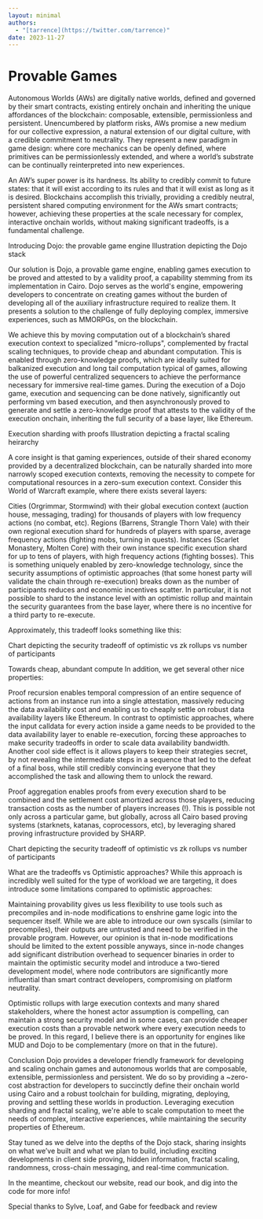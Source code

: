```yaml
---
layout: minimal
authors:
  - "[tarrence](https://twitter.com/tarrence)"
date: 2023-11-27
---
```


# Provable Games

Autonomous Worlds (AWs) are digitally native worlds, defined and governed by their smart contracts, existing entirely onchain and inheriting the unique affordances of the blockchain: composable, extensible, permissionless and persistent. Unencumbered by platform risks, AWs promise a new medium for our collective expression, a natural extension of our digital culture, with a credible commitment to neutrality. They represent a new paradigm in game design: where core mechanics can be openly defined, where primitives can be permissionlessly extended, and where a world’s substrate can be continually reinterpreted into new experiences.

An AW’s super power is its hardness. Its ability to credibly commit to future states: that it will exist according to its rules and that it will exist as long as it is desired. Blockchains accomplish this trivially, providing a credibly neutral, persistent shared computing environment for the AWs smart contracts; however, achieving these properties at the scale necessary for complex, interactive onchain worlds, without making significant tradeoffs, is a fundamental challenge.

Introducing Dojo: the provable game engine
Illustration depicting the Dojo stack

Our solution is Dojo, a provable game engine, enabling games execution to be proved and attested to by a validity proof, a capability stemming from its implementation in Cairo. Dojo serves as the world's engine, empowering developers to concentrate on creating games without the burden of developing all of the auxiliary infrastructure required to realize them. It presents a solution to the challenge of fully deploying complex, immersive experiences, such as MMORPGs, on the blockchain.

We achieve this by moving computation out of a blockchain’s shared execution context to specialized "micro-rollups", complemented by fractal scaling techniques, to provide cheap and abundant computation. This is enabled through zero-knowledge proofs, which are ideally suited for balkanized execution and long tail computation typical of games, allowing the use of powerful centralized sequencers to achieve the performance necessary for immersive real-time games. During the execution of a Dojo game, execution and sequencing can be done natively, significantly out performing vm based execution, and then asynchronously proved to generate and settle a zero-knowledge proof that attests to the validity of the execution onchain, inheriting the full security of a base layer, like Ethereum.

Execution sharding with proofs
Illustration depicting a fractal scaling heirarchy

A core insight is that gaming experiences, outside of their shared economy provided by a decentralized blockchain, can be naturally sharded into more narrowly scoped execution contexts, removing the necessity to compete for computational resources in a zero-sum execution context. Consider this World of Warcraft example, where there exists several layers:

Cities (Orgrimmar, Stormwind) with their global execution context (auction house, messaging, trading) for thousands of players with low frequency actions (no combat, etc).
Regions (Barrens, Strangle Thorn Vale) with their own regional execution shard for hundreds of players with sparse, average frequency actions (fighting mobs, turning in quests).
Instances (Scarlet Monastery, Molten Core) with their own instance specific execution shard for up to tens of players, with high frequency actions (fighting bosses).
This is something uniquely enabled by zero-knowledge technology, since the security assumptions of optimistic approaches (that some honest party will validate the chain through re-execution) breaks down as the number of participants reduces and economic incentives scatter. In particular, it is not possible to shard to the instance level with an optimistic rollup and maintain the security guarantees from the base layer, where there is no incentive for a third party to re-execute.

Approximately, this tradeoff looks something like this:

Chart depicting the security tradeoff of optimistic vs zk rollups vs number of participants

Towards cheap, abundant compute
In addition, we get several other nice properties:

Proof recursion enables temporal compression of an entire sequence of actions from an instance run into a single attestation, massively reducing the data availability cost and enabling us to cheaply settle on robust data availability layers like Ethereum. In contrast to optimistic approaches, where the input calldata for every action inside a game needs to be provided to the data availability layer to enable re-execution, forcing these approaches to make security tradeoffs in order to scale data availability bandwidth. Another cool side effect is it allows players to keep their strategies secret, by not revealing the intermediate steps in a sequence that led to the defeat of a final boss, while still credibly convincing everyone that they accomplished the task and allowing them to unlock the reward.

Proof aggregation enables proofs from every execution shard to be combined and the settlement cost amortized across those players, reducing transaction costs as the number of players increases (!). This is possible not only across a particular game, but globally, across all Cairo based proving systems (starknets, katanas, coprocessors, etc), by leveraging shared proving infrastructure provided by SHARP.

Chart depicting the security tradeoff of optimistic vs zk rollups vs number of participants

What are the tradeoffs vs Optimistic approaches?
While this approach is incredibly well suited for the type of workload we are targeting, it does introduce some limitations compared to optimistic approaches:

Maintaining provability gives us less flexibility to use tools such as precompiles and in-node modifications to enshrine game logic into the sequencer itself. While we are able to introduce our own syscalls (similar to precompiles), their outputs are untrusted and need to be verified in the provable program. However, our opinion is that in-node modifications should be limited to the extent possible anyways, since in-node changes add significant distribution overhead to sequencer binaries in order to maintain the optimistic security model and introduce a two-tiered development model, where node contributors are significantly more influential than smart contract developers, compromising on platform neutrality.

Optimistic rollups with large execution contexts and many shared stakeholders, where the honest actor assumption is compelling, can maintain a strong security model and in some cases, can provide cheaper execution costs than a provable network where every execution needs to be proved. In this regard, I believe there is an opportunity for engines like MUD and Dojo to be complementary (more on that in the future).

Conclusion
Dojo provides a developer friendly framework for developing and scaling onchain games and autonomous worlds that are composable, extensible, permissionless and persistent. We do so by providing a ~zero-cost abstraction for developers to succinctly define their onchain world using Cairo and a robust toolchain for building, migrating, deploying, proving and settling these worlds in production. Leveraging execution sharding and fractal scaling, we're able to scale computation to meet the needs of complex, interactive experiences, while maintaining the security properties of Ethereum.

Stay tuned as we delve into the depths of the Dojo stack, sharing insights on what we’ve built and what we plan to build, including exciting developments in client side proving, hidden information, fractal scaling, randomness, cross-chain messaging, and real-time communication.

In the meantime, checkout our website, read our book, and dig into the code for more info!

Special thanks to Sylve, Loaf, and Gabe for feedback and review
